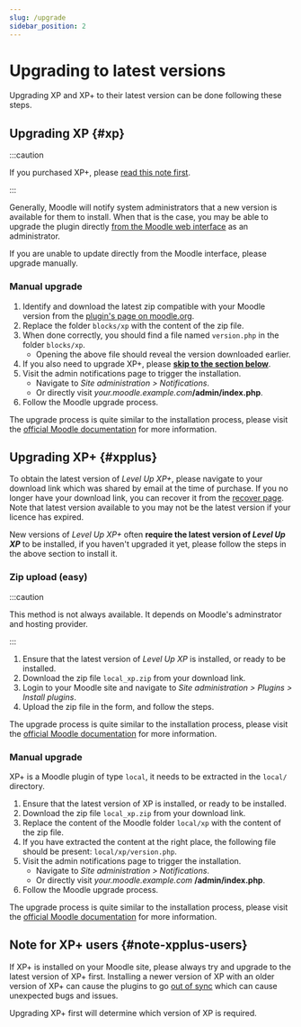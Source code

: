 ```yaml
---
slug: /upgrade
sidebar_position: 2
---
```


# Upgrading to latest versions

Upgrading XP and XP+ to their latest version can be done following these steps.

## Upgrading XP {#xp}

:::caution

If you purchased XP+, please [read this note first](#note-xpplus-users).

:::

Generally, Moodle will notify system administrators that a new version is available for them to install. When that is the case, you may be able to upgrade the plugin directly [from the Moodle web interface](https://docs.moodle.org/en/Installing_plugins#Plugin_updating_from_within_Moodle) as an administrator.

If you are unable to update directly from the Moodle interface, please upgrade manually.

### Manual upgrade

1. Identify and download the latest zip compatible with your Moodle version from the [plugin's page on moodle.org](https://moodle.org/plugins/pluginversions.php?plugin=block_xp).
2. Replace the folder `blocks/xp` with the content of the zip file.
3. When done correctly, you should find a file named `version.php` in the folder `blocks/xp`.
   - Opening the above file should reveal the version downloaded earlier.
4. If you also need to upgrade XP+, please **[skip to the section below](#xpplus)**.
5. Visit the admin notifications page to trigger the installation.
   - Navigate to _Site administration > Notifications_.
   - Or directly visit _your.moodle.example.com_**/admin/index.php**.
6. Follow the Moodle upgrade process.

The upgrade process is quite similar to the installation process, please visit the [official Moodle documentation](https://docs.moodle.org/en/Installing_plugins) for more information.

## Upgrading XP+ {#xpplus}

To obtain the latest version of _Level Up XP+_, please navigate to your download link which was shared by email at the time of purchase. If you no longer have your download link, you can recover it from the [recover page](https://levelup.plus/recover). Note that latest version available to you may not be the latest version if your licence has expired.

New versions of _Level Up XP+_ often **require the latest version of _Level Up XP_** to be installed, if you haven't upgraded it yet, please follow the steps in the above section to install it.

### Zip upload (easy)

:::caution

This method is not always available. It depends on Moodle's adminstrator and hosting provider.

:::

1. Ensure that the latest version of _Level Up XP_ is installed, or ready to be installed.
2. Download the zip file `local_xp.zip` from your download link.
3. Login to your Moodle site and navigate to _Site administration > Plugins > Install plugins_.
4. Upload the zip file in the form, and follow the steps.

The upgrade process is quite similar to the installation process, please visit the [official Moodle documentation](https://docs.moodle.org/en/Installing_plugins) for more information.

### Manual upgrade

XP+ is a Moodle plugin of type `local`, it needs to be extracted in the `local/` directory.

1. Ensure that the latest version of XP is installed, or ready to be installed.
2. Download the zip file `local_xp.zip` from your download link.
3. Replace the content of the Moodle folder `local/xp` with the content of the zip file.
4. If you have extracted the content at the right place, the following file should be present: `local/xp/version.php`.
5. Visit the admin notifications page to trigger the installation.
   - Navigate to _Site administration > Notifications_.
   - Or directly visit _your.moodle.example.com_ **/admin/index.php**.
6. Follow the Moodle upgrade process.

The upgrade process is quite similar to the installation process, please visit the [official Moodle documentation](https://docs.moodle.org/en/Installing_plugins) for more information.

## Note for XP+ users {#note-xpplus-users}

If XP+ is installed on your Moodle site, please always try and upgrade to the latest version of XP+ first. Installing a newer version of XP with an older version of XP+ can cause the plugins to go [out of sync](/troubleshooting/plugins-out-of-sync/index.mdx) which can cause unexpected bugs and issues.

Upgrading XP+ first will determine which version of XP is required.
